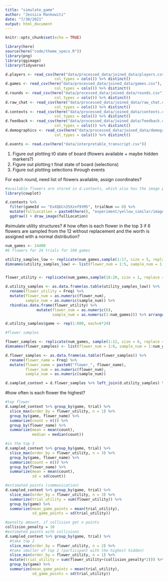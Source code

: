 ```yaml
---
title: "simulate_game"
author: "Jessica Mankewitz"
date: "7/30/2021"
output: html_document
---
```


```r
knitr::opts_chunk$set(echo = TRUE)
```


```r
library(here)
source(here("code/theme_specs.R"))
library(png)
library(ggimage)
library(tidyverse)
```

```r
d.players <- read_csv(here("data/processed_data/joined_data/players.csv"),
                      col_types = cols()) %>% distinct()
d.games <- read_csv(here("data/processed_data/joined_data/games.csv"),
                      col_types = cols()) %>% distinct()
d.rounds <- read_csv(here("data/processed_data/joined_data/rounds.csv"),
                      col_types = cols()) %>% distinct()
d.raw_chat <- read_csv(here("data/processed_data/joined_data/raw_chat.csv"),
                      col_types = cols()) %>% distinct()
d.contexts <- read_csv(here("data/processed_data/joined_data/contexts.csv"),
                      col_types = cols()) %>% distinct()
d.feedback <- read_csv(here("data/processed_data/joined_data/feedback.csv"),
                      col_types = cols()) %>% distinct()
d.demographics <- read_csv(here("data/processed_data/joined_data/demographics.csv"),
                      col_types = cols()) %>% distinct()

d.events <- read.csv(here("data/interpretable_transcript.csv"))
```

1) Figure out plotting t0 state of board (flowers available + maybe hidden markers?)
2) Figure out plotting t final state of board (selections)
3) Figure out plotting selections through events

For each round, need list of flowers available, assign coordinates?

```r
#available flowers are stored in d.contexts, which also has the image paths (woo!)
library(cowplot)

d.contexts %>%
  filter(gameId == "ExXQbCn35Xznf9tM5", trialNum == 0) %>%
  mutate(fullLocation = paste0(here(), "experiment/yellow_similar/image_06676.jpg")) %>%
  ggdraw() + draw_image(fullLocation)
```

#simulate utility structures?
# how often is each flower in the top 3 if 6 flowers are sampled from the 12 without replacement and the worth is assigned with a normal distribution?

```r
num_games <- 14400
#6 flowers for 24 trials for 100 games

utility_samples_low <- replicate(num_games,sample(1:17, size = 5, replace = FALSE, prob = 17:1))
dimnames(utility_samples_low) <- list(flower_num = 1:5, sample_num = 1:num_games)


flower_utility <- replicate(num_games,sample(18:20, size = 1, replace = FALSE))

d.utility_samples <- as.data.frame(as.table(utility_samples_low)) %>% 
  rename(flower_utility = Freq) %>% 
  mutate(flower_num = as.numeric(flower_num), 
         sample_num = as.numeric(sample_num)) %>%
  rbind(as.data.frame(flower_utility) %>% 
              mutate(flower_num = as.numeric(6), 
                     sample_num = as.numeric(1:num_games))) %>% arrange(sample_num, flower_num) 

d.utility_samples$game <- rep(1:600, each=6*24)
```


```r
#flower samples

flower_samples <- replicate(num_games, sample(1:12, size = 6, replace = FALSE))
dimnames(flower_samples) <- list(flower_num = 1:6, sample_num = 1:num_games)

d.flower_samples <- as.data.frame(as.table(flower_samples)) %>% 
  rename(flower_name = Freq) %>% 
  mutate(flower_name = paste0("flower_", flower_name),
         flower_num = as.numeric(flower_num),
         sample_num = as.numeric(sample_num))

d.sampled_context = d.flower_samples %>% left_join(d.utility_samples) %>% rename(trial = sample_num)
```

#how often is each flower the highest?
```r

#top flower
d.sampled_context %>% group_by(game, trial) %>% 
  slice_max(order_by = flower_utility, n = 1) %>% 
  group_by(game, flower_name) %>%
  summarize(count = n()) %>%
  group_by(flower_name) %>%
  summarize(mean = mean(count),
            median = median(count))

#in the top 3
d.sampled_context %>% group_by(game, trial) %>% 
  slice_max(order_by = flower_utility, n = 3) %>% 
  group_by(game, flower_name) %>%
  summarize(count = n()) %>%
  group_by(flower_name) %>%
  summarize(mean = mean(count),
            sd = sd(count))

#estimated points (communication)
d.sampled_context %>% group_by(game, trial) %>% 
  slice_max(order_by = flower_utility, n = 3) %>% 
  summarize(trial_utility = sum(flower_utility)) %>%
  group_by(game) %>%
  summarize(mean_game_points = mean(trial_utility),
            sd_game_points = sd(trial_utility))

#penalty amount, if collision get n points
collision_penalty = 10
#estimated points with collisions
d.sampled_context %>% group_by(game, trial) %>%
  #take top 2
  slice_max(order_by = flower_utility, n = 2) %>% 
  #take smaller of top 2 (participant with the highest hidden)
  slice_min(order_by = flower_utility, n = 1) %>% 
  mutate(trial_utility = sum(flower_utility+(collision_penalty*2))) %>%
  group_by(game) %>%
  summarize(mean_game_points = mean(trial_utility),
            sd_game_points = sd(trial_utility))
```

